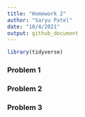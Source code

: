 ```yaml
---
title: "Homework 2"
author: "Saryu Patel"
date: "10/4/2021"
output: github_document
---
```


```r
library(tidyverse)
```

### Problem 1

### Problem 2

### Problem 3